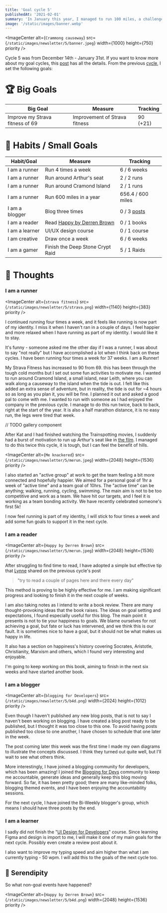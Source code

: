```yaml
---
title: 'Goal cycle 5'
publishedAt: '2021-02-01'
summary: 'In January this year, I managed to run 100 miles, a challenge I thought I wouldn`t complete.'
image: '/static/images/banner.webp'
---
```


<ImageCenter
  alt={`Crammong causeway`}
  src={`/static/images/newsletter/5/banner.jpeg`}
  width={1000}
  height={750}
  priority
/>

Cycle 5 was from December 14th - January 31st. If you want to know more about my goal cycles, this [post](https://iainsmith.me/newsletter/0) has all the details. From the previous [cycle](https://iainsmith.me/newsletter/4), I set the following goals:

# 🏆 Big Goals

| Big Goal                        | Measure                       | Tracking |
| ------------------------------- | ----------------------------- | -------- |
| Improve my Strava fitness of 69 | Improvement of Strava fitness | 90 (+21) |

# 🏅 Habits / Small Goals

| Habit/Goal     | Measure                                               | Tracking                                 |
| -------------- | ----------------------------------------------------- | ---------------------------------------- |
| I am a runner  | Run 4 times a week                                    | 6 / 6 weeks                              |
| I am a runner  | Run around Arthur's seat                              | 2 / 2 runs                               |
| I am a runner  | Run around Cramond Island                             | 2 / 1 runs                               |
| I am a runner  | Run 600 miles in a year                               | 656.4 / 600 miles                        |
| I am a blogger | Blog three times                                      | 0 / 3 [posts](https://iainsmith.me/blog) |
| I am a reader  | Read [Happy by Derren Brown](https://amzn.to/2IVmvWY) | 0 / 1 books                              |
| I am a learner | UI/UX design course                                   | 0 / 1 course                             |
| I am creative  | Draw once a week                                      | 6 / 6 weeks                              |
| I am a gamer   | Finish the Deep Stone Crypt Raid                      | 5 / 1 Raids                              |

# 🤔 Thoughts

### I am a runner

<ImageCenter
  alt={`strava fitness`}
  src={`/static/images/newsletter/5/strava.png`}
  width={1140}
  height={383}
  priority
/>

I continued running four times a week, and it feels like running is now part of my identity. I miss it when I haven't ran in a couple of days. I feel happier and more relaxed when I have running as part of my identity. I would like it to stay.

It's funny - someone asked me the other day if I was a runner, I was about to say "not really" but I have accomplished a lot when I think back on these cycles. I have been running four times a week for 37 weeks. I am a Runner!

My Strava Fitness has increased to 90 from 69. this has been through the tough cold months but I set out some fun activities to motivate me. I wanted to run around Cramond Island, a small island, near Leith, where you can walk along a causeway to the island when the tide is out. I felt like this added an extra sense of adventure, but in reality, the tide is out for ~4 hours so as long as you plan it, you will be fine. I planned it out and asked a good pal to come with me. I wanted to run with someone as I had enjoyed the company in the previous cycle. I manage to do this run twice, back to back, right at the start of the year. It is also a half marathon distance, it is no easy run, the legs were tired that week.

// TODO gallery component

After Kat and I had finished watching the Trainspotting movies, I suddenly had a burst of motivation to run up Arthur's seat like in [the film](https://www.youtube.com/watch?v=_PqESFKdv4I&ab_channel=SonyPicturesReleasingUK). I managed to do this twice this cycle, it is tough, but I can feel the benefit of hills.

<ImageCenter
  alt={`Me knackered`}
  src={`/static/images/newsletter/5/merun.jpeg`}
  width={2048}
  height={1536}
  priority
/>

I also started an "active group" at work to get the team feeling a bit more connected and hopefully happier. We aimed for a personal goal of 1hr a week of "active time" and a team goal of 10hrs. The "active time" can be anything; walking, running, cycling, swimming. The main aim is not to be too competitive and work as a team. We have hit our targets, and I feel it is working as a team bonding activity. We have recently celebrated someone's first 5k!

I now feel running is part of my identity, I will stick to four times a week and add some fun goals to support it in the next cycle.

### I am a reader

<ImageCenter
  alt={`Happy by Derren Brown`}
  src={`/static/images/newsletter/5/merun.jpeg`}
  width={2048}
  height={1536}
  priority
/>

After struggling to find time to read, I have adopted a simple but effective tip that [Lynne](https://twitter.com/lynnewritescode) shared on the previous cycle's post

> "try to read a couple of pages here and there every day"

This method is proving to be highly effective for me. I am making significant progress and looking to finish it in the next couple of weeks.

I am also taking notes as I intend to write a book review. There are many thought-provoking ideas that the book raises. The ideas on goal setting and expectations, I found especially useful for this blog. The main point it presents is not to tie your happiness to goals. We blame ourselves for not achieving a goal, but fate or luck has intervened, and we think this is our fault. It is sometimes nice to have a goal, but it should not be what makes us happy in life.

It also has a section on happiness's history covering Socrates, Aristotle, Christianity, Marxism and others, which I found very interesting and enjoyable.

I'm going to keep working on this book, aiming to finish in the next six weeks and have started another book.

### I am a blogger

<ImageCenter
  alt={`blogging for Developers`}
  src={`/static/images/newsletter/5/b4d.png`}
  width={2024}
  height={1012}
  priority
/>

Even though I haven't published any new blog posts, that is not to say I haven't been working on blogging. I have created a blog post ready to be published, but I thought it was too close to this one. To avoid having posts published too close to one another, I have chosen to schedule that one later in the week.

The post coming later this week was the first time I made my own diagrams to illustrate the concepts discussed. I think they turned out quite well, but I'll wait to see what others think.

More interestingly, I have joined a blogging community for developers, which has been amazing! I joined the [Blogging for Devs](https://bloggingfordevs.com/) community to keep me accountable, generate ideas and generally keep this blog moving forward. So far, it has been pretty good; there are many like-minded folks, blogging themed events, and I have been enjoying the accountability sessions.

For the next cycle, I have joined the Bi-Weekly blogger's group, which means I should have three posts by the end.

### I am a learner

I sadly did not finish the "[UI Design for Developers](https://designcode.io/ui-design)" course. Since learning Figma and design is import to me, I will make it one of my main goals for the next cycle. Possibly even create a review post about it.

I also want to improve my typing speed and aim higher than what I am currently typing - 50 wpm. I will add this to the goals of the next cycle too.

## 🤩 Serendipity

So what non-goal events have happened?

<ImageCenter
  alt={`Happy by Derren Brown`}
  src={`/static/images/newsletter/5/b4d.png`}
  width={2048}
  height={1536}
  priority
/>
